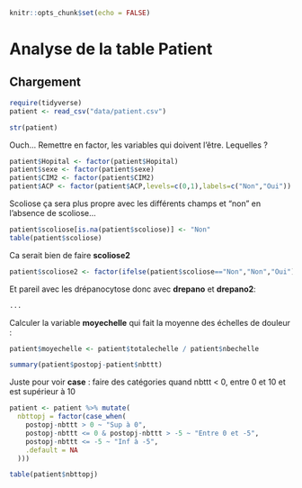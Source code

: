 
```{r setup, include=FALSE}
knitr::opts_chunk$set(echo = FALSE)
```

# Analyse de la table Patient



## Chargement


```{r packages}
require(tidyverse)
patient <- read_csv("data/patient.csv")
```

```{r}
str(patient)
```
Ouch... Remettre en factor, les variables qui doivent l'être. Lequelles ?

```{r}
patient$Hopital <- factor(patient$Hopital)
patient$sexe <- factor(patient$sexe)
patient$CIM2 <- factor(patient$CIM2)
patient$ACP <- factor(patient$ACP,levels=c(0,1),labels=c("Non","Oui"))

```

Scoliose ça sera plus propre avec les différents champs et "non" en l'absence 
de scoliose...

```{r,echo=T}
patient$scoliose[is.na(patient$scoliose)] <- "Non"
table(patient$scoliose)
```
Ca serait bien de faire __scoliose2__

```{r}
patient$scoliose2 <- factor(ifelse(patient$scoliose=="Non","Non","Oui"))
```

Et pareil avec les drépanocytose donc avec __drepano__ et __drepano2__:

```{r,eval=FALSE}
...
```


Calculer la variable __moyechelle__ qui fait la moyenne des échelles de douleur :

```{r}
patient$moyechelle <- patient$totalechelle / patient$nbechelle
```


```{r}
summary(patient$postopj-patient$nbttt)
```

Juste pour voir __case__ : faire des catégories quand nbttt < 0, entre 0 et 10
et est supérieur à 10

```{r}
patient <- patient %>% mutate(
  nbttopj = factor(case_when(
    postopj-nbttt > 0 ~ "Sup à 0",
    postopj-nbttt <= 0 & postopj-nbttt > -5 ~ "Entre 0 et -5",
    postopj-nbttt <= -5 ~ "Inf à -5",
    .default = NA
  )))
```

```{r}
table(patient$nbttopj)
```


